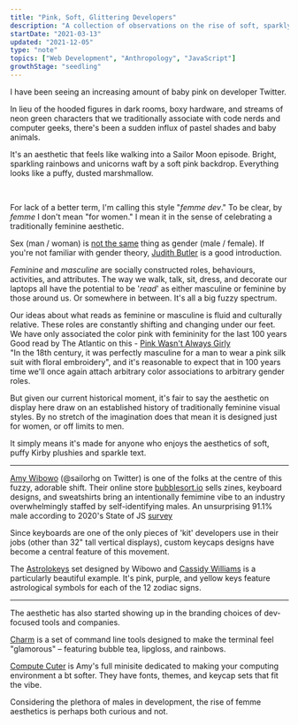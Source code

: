 ```yaml
---
title: "Pink, Soft, Glittering Developers"
description: "A collection of observations on the rise of soft, sparkly, baby pink aesthetics among developers"
startDate: "2021-03-13"
updated: "2021-12-05"
type: "note"
topics: ["Web Development", "Anthropology", "JavaScript"]
growthStage: "seedling"
---
```



<IntroParagraph>

I have been seeing an increasing amount of baby pink on developer Twitter.

In lieu of the hooded figures in dark rooms, boxy hardware, and streams of neon green characters that we traditionally associate with code nerds and computer geeks, there's been a sudden influx of pastel shades and baby animals.

</IntroParagraph>

It's an aesthetic that feels like walking into a Sailor Moon episode. Bright, sparkling rainbows and unicorns waft by a soft pink backdrop. Everything looks like a puffy, dusted marshmallow.

<br />

<TwoColumn maxWidth="1000px" alignItems="top">

<RemoteImage
  showalt
  alt="Git It Gurl designs created by Amy Wibowo"
  src="https://res.cloudinary.com/dxj9qr5gj/image/upload/c_scale,f_auto,q_auto:good,w_1200/v1615658712/maggieappleton.com/notes/femme-dev/git_it_gurl_1024x1024_2x_zy6vyi.jpg"
/>

<RemoteImage
  showalt
  alt="Programming zines created by Amy Wibowo"
  src="https://res.cloudinary.com/dxj9qr5gj/image/upload/c_scale,f_auto,q_auto:good,w_1200/v1615658722/maggieappleton.com/notes/femme-dev/c2_1024x1024_2x_mpb5l5.jpg"
/>

</TwoColumn>

For lack of a better term, I'm calling this style "_femme dev_."
To be clear, by _femme_ I don't mean "for women." I mean it in the sense of celebrating a traditionally feminine aesthetic.

Sex (man / woman) is [not the same](https://en.wikipedia.org/wiki/Sex_and_gender_distinction) thing as gender (male / female). If you're not familiar with gender theory, [Judith Butler](https://en.wikipedia.org/wiki/Gender_Trouble) is a good introduction.

_Feminine_ and _masculine_ are socially constructed roles, behaviours, activities, and attributes. The way we walk, talk, sit, dress, and decorate our laptops all have the potential to be '_read_' as either masculine or feminine by those around us. Or somewhere in between. It's all a big fuzzy spectrum.

Our ideas about what reads as feminine or masculine is fluid and culturally relative. These roles are constantly shifting and changing under our feet. We have only associated the color pink with femininity for the last 100 years <Footnote idName={1}>Good read by The Atlantic on this - [Pink Wasn't Always Girly](https://www.theatlantic.com/sexes/archive/2013/08/pink-wasnt-always-girly/278535/)<br/>"In the 18th century, it was perfectly masculine for a man to wear a pink silk suit with floral embroidery"</Footnote>, and it's reasonable to expect that in 100 years time we'll once again attach arbitrary color associations to arbitrary gender roles.

But given our current historical moment, it's fair to say the aesthetic on display here draw on an established history of traditionally feminine visual styles. By no stretch of the imagination does that mean it is designed just for women, or off limits to men.

It simply means it's made for anyone who enjoys the aesthetics of soft, puffy Kirby plushies and sparkle text.

---

[Amy Wibowo](https://twitter.com/sailorhg) (@sailorhg on Twitter) is one of the folks at the centre of this fuzzy, adorable shift. Their online store [bubblesort.io](https://shop.bubblesort.io/) sells zines, keyboard designs, and sweatshirts bring an intentionally femimine vibe to an industry overwhelmingly staffed by self-identifying males. <Footnote idName={2}>An unsurprising 91.1% male according to 2020's State of JS [survey](https://2020.stateofjs.com/en-US/demographics/gender) </Footnote>

Since keyboards are one of the only pieces of 'kit' developers use in their jobs (other than 32" tall vertical displays), custom keycaps designs have become a central feature of this movement.

The [Astrolokeys](https://astrolokeys.com/) set designed by Wibowo and [Cassidy Williams](https://twitter.com/cassidoo) is a particularly beautiful example. It's pink, purple, and yellow keys feature astrological symbols for each of the 12 zodiac signs.

<RemoteImage
  alt="A split, astrology-themed keyboard made up on yellow, pink, and purple custom keys"
  width="1100px"
  src="https://res.cloudinary.com/dxj9qr5gj/image/upload/c_scale,f_auto,q_auto:good,w_1200/v1615658717/maggieappleton.com/notes/femme-dev/EfqE7d1UYAAd1Nk_qbahzg.jpg"
/>

<TwoColumn maxWidth="1000px" alignItems="top">

<TweetEmbed tweetId="1295494004943933441" />
<TweetEmbed tweetId="1368997186055249922" />

</TwoColumn>

---

The aesthetic has also started showing up in the branding choices of dev-focused tools and companies.

[Charm](https://charm.sh/) is a set of command line tools designed to make the terminal feel "glamorous" – featuring bubble tea, lipgloss, and rainbows.

<RemoteImage
  framed
  alt="The charm website featuring pink glow and bubble text"
  src="https://res.cloudinary.com/dxj9qr5gj/image/upload/c_scale,f_auto,q_auto:good,w_1200/v1638703762/maggieappleton.com/notes/femme-dev/charm1_fmuwnw.jpg"
/>

<RemoteImage
  framed
  alt="A set of cute 3D characters representing Charm's plug-in ecosystem"
  src="https://res.cloudinary.com/dxj9qr5gj/image/upload/c_scale,f_auto,q_auto:good,w_1200/v1638703762/maggieappleton.com/notes/femme-dev/charm2_ihnlyd.jpg"
/>

<TwoColumn maxWidth="1000px" alignItems="top">

<TweetEmbed tweetId="1371211189703835650" />
<TweetEmbed tweetId="905270297128865792" />

</TwoColumn>

[Compute Cuter](https://computecuter.com/) is Amy's full minisite dedicated to making your computing environment a bt softer. They have fonts, themes, and keycap sets that fit the vibe.

<RemoteImage
  width="1100px"
  framed
  alt="A screenshot of the compute cuter website"
  src="https://res.cloudinary.com/dxj9qr5gj/image/upload/c_scale,f_auto,q_auto:good,w_1200/v1615658708/maggieappleton.com/notes/femme-dev/compute_cuter_-_a_guide_to_cute-ifying_your_computer_xu8th0.png"
/>

Considering the plethora of males in development, the rise of femme aesthetics is perhaps both curious and not.

<ComingSoon />
